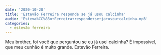 ```yaml
---
date: '2020-10-28'
title: 'Estevão Ferreira responde se já usou calcinha'
audio: 'Esteva%CC%83o+Ferreira+responde+se+ja+usou+calcinha.mp3'
categories:
  - estevão ferreira
---
```


Meu brother, foi você que perguntou se eu já usei calcinha? É impossível, que meu cunhão é muito grande. Estevão Ferreira.
